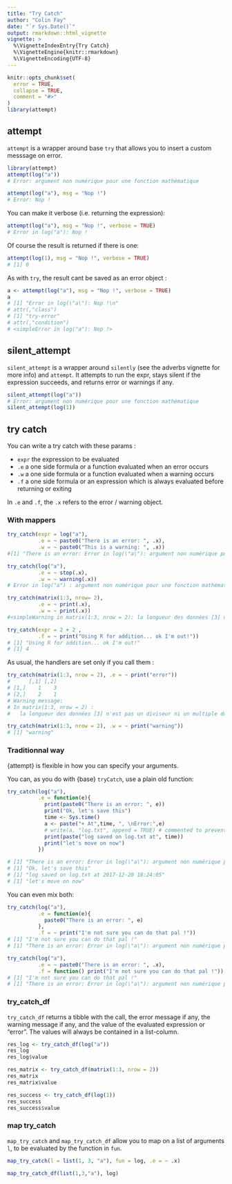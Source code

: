 ```yaml
---
title: "Try Catch"
author: "Colin Fay"
date: "`r Sys.Date()`"
output: rmarkdown::html_vignette
vignette: >
  %\VignetteIndexEntry{Try Catch}
  %\VignetteEngine{knitr::rmarkdown}
  %\VignetteEncoding{UTF-8}
---
```


```r
knitr::opts_chunk$set(
  error = TRUE,
  collapse = TRUE,
  comment = "#>"
)
library(attempt)
```

## attempt 

`attempt` is a wrapper around base `try` that allows you to insert a custom messsage on error. 

```r
library(attempt)
attempt(log("a"))
# Error: argument non numérique pour une fonction mathématique

attempt(log("a"), msg = "Nop !")
# Error: Nop !
```

You can make it verbose (i.e. returning the expression): 

```r
attempt(log("a"), msg = "Nop !", verbose = TRUE)
# Error in log("a"): Nop !
```

Of course the result is returned if there is one: 

```r
attempt(log(1), msg = "Nop !", verbose = TRUE)
# [1] 0
```

As with `try`, the result cant be saved as an error object : 

```r
a <- attempt(log("a"), msg = "Nop !", verbose = TRUE)
a
# [1] "Error in log(\"a\"): Nop !\n"
# attr(,"class")
# [1] "try-error"
# attr(,"condition")
# <simpleError in log("a"): Nop !>
```

## silent_attempt 

`silent_attempt` is a wrapper around `silently` (see the adverbs vignette for more info) and `attempt`. It attempts to run the expr, stays silent if the expression succeeds, and returns error or warnings if any. 

```r
silent_attempt(log("a"))
# Error: argument non numérique pour une fonction mathématique
silent_attempt(log(1))
```


## try catch

You can write a try catch with these params : 

+ `expr` the expression to be evaluated 
+ `.e` a one side formula or a function evaluated when an error occurs
+ `.w` a one side formula or a function evaluated when a warning occurs
+ `.f` a one side formula or an expression which is always evaluated before returning or exiting

In `.e` and `.f`, the `.x` refers to the error / warning object.

### With mappers 

```r
try_catch(expr = log("a"), 
          .e = ~ paste0("There is an error: ", .x), 
          .w = ~ paste0("This is a warning: ", .x))
#[1] "There is an error: Error in log(\"a\"): argument non numérique pour une fonction mathématique\n"

try_catch(log("a"), 
          .e = ~ stop(.x), 
          .w = ~ warning(.x))
# Error in log("a") : argument non numérique pour une fonction mathématique

try_catch(matrix(1:3, nrow= 2), 
          .e = ~ print(.x), 
          .w = ~ print(.x))
#<simpleWarning in matrix(1:3, nrow = 2): la longueur des données [3] n'est pas un diviseur ni un multiple du nombre de lignes [2]>

try_catch(expr = 2 + 2 , 
          .f = ~ print("Using R for addition... ok I'm out!"))
# [1] "Using R for addition... ok I'm out!"
# [1] 4
```

As usual, the handlers are set only if you call them : 

```r
try_catch(matrix(1:3, nrow = 2), .e = ~ print("error"))
#      [,1] [,2]
# [1,]    1    3
# [2,]    2    1
# Warning message:
# In matrix(1:3, nrow = 2) :
#   la longueur des données [3] n'est pas un diviseur ni un multiple du nombre de lignes [2]
```

```r
try_catch(matrix(1:3, nrow = 2), .w = ~ print("warning"))
# [1] "warning"
```


### Traditionnal way 

{attempt} is flexible in how you can specify your arguments. 

You can, as you do with {base} `tryCatch`, use a plain old function: 

```r
try_catch(log("a"), 
          .e = function(e){
            print(paste0("There is an error: ", e))
            print("Ok, let's save this")
            time <- Sys.time()
            a <- paste("+ At",time, ", \nError:",e)
            # write(a, "log.txt", append = TRUE) # commented to prevent log.txt creation 
            print(paste("log saved on log.txt at", time))
            print("let's move on now")
          })

# [1] "There is an error: Error in log(\"a\"): argument non numérique pour une fonction mathématique\n"
# [1] "Ok, let's save this"
# [1] "log saved on log.txt at 2017-12-20 18:24:05"
# [1] "let's move on now"
```

You can even mix both: 

```r
try_catch(log("a"), 
          .e = function(e){
            paste0("There is an error: ", e)
          },
          .f = ~ print("I'm not sure you can do that pal !"))
# [1] "I'm not sure you can do that pal !"
# [1] "There is an error: Error in log(\"a\"): argument non numérique pour une fonction mathématique\n"

try_catch(log("a"), 
          .e = ~ paste0("There is an error: ", .x),
          .f = function() print("I'm not sure you can do that pal !"))
# [1] "I'm not sure you can do that pal !"
# [1] "There is an error: Error in log(\"a\"): argument non numérique pour une fonction mathématique\n"
```

### try_catch_df 

`try_catch_df` returns a tibble with the call, the error message if any, the warning message if any, and the value of the evaluated expression or "error". The values will always be contained in a list-column.

```r
res_log <- try_catch_df(log("a"))
res_log
res_log$value

res_matrix <- try_catch_df(matrix(1:3, nrow = 2))
res_matrix
res_matrix$value

res_success <- try_catch_df(log(1))
res_success
res_success$value
```

### map try_catch

`map_try_catch` and `map_try_catch_df` allow you to map on a list of arguments `l`, to be evaluated by the function in `fun`. 

```r
map_try_catch(l = list(1, 3, "a"), fun = log, .e = ~ .x)

map_try_catch_df(list(1,3,"a"), log)
```
